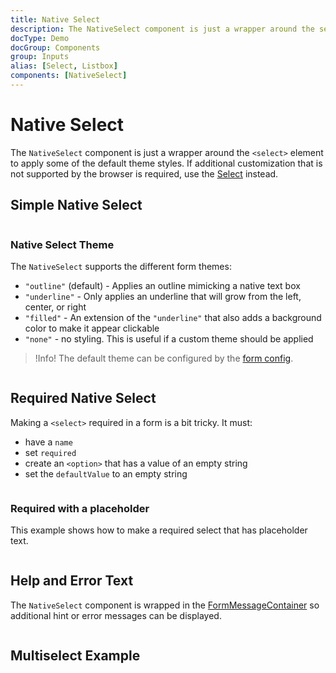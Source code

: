 ```yaml
---
title: Native Select
description: The NativeSelect component is just a wrapper around the select element to apply some of the default theme styles. If additional customization that is not supported by the browser is required, use the Select instead.
docType: Demo
docGroup: Components
group: Inputs
alias: [Select, Listbox]
components: [NativeSelect]
---
```


# Native Select

The `NativeSelect` component is just a wrapper around the `<select>` element to
apply some of the default theme styles. If additional customization that is not
supported by the browser is required, use the [Select](/components/select)
instead.

## Simple Native Select

```demo source="./SimpleNativeSelect.tsx"

```

### Native Select Theme

The `NativeSelect` supports the different form themes:

- `"outline"` (default) - Applies an outline mimicking a native text box
- `"underline"` - Only applies an underline that will grow from the left,
  center, or right
- `"filled"` - An extension of the `"underline"` that also adds a background
  color to make it appear clickable
- `"none"` - no styling. This is useful if a custom theme should be applied

> !Info! The default theme can be configured by the [form config](/customization/form-config).

```demo source="./NativeSelectTheme.tsx"

```

## Required Native Select

Making a `<select>` required in a form is a bit tricky. It must:

- have a `name`
- set `required`
- create an `<option>` that has a value of an empty string
- set the `defaultValue` to an empty string

```demo source="./RequiredNativeSelect.tsx"

```

### Required with a placeholder

This example shows how to make a required select that has placeholder text.

```demo source="./RequiredWithAPlaceholder.tsx"

```

## Help and Error Text

The `NativeSelect` component is wrapped in the
[FormMessageContainer](/components/form-message#form-message-container) so additional
hint or error messages can be displayed.

```demo source="./HelpAndErrorText.tsx"

```

## Multiselect Example

```demo source="./MultiselectExample.tsx"

```
